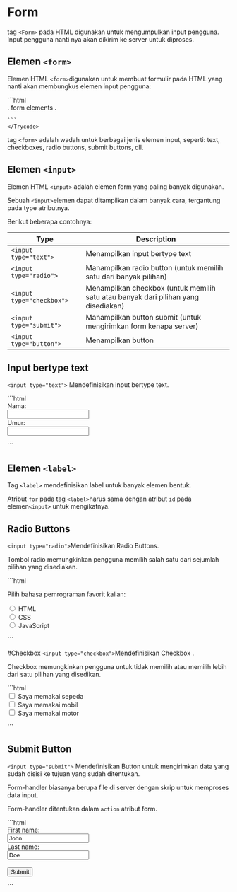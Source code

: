 # Form 
tag ``<Form>`` pada HTML digunakan untuk mengumpulkan input pengguna. Input pengguna nanti nya akan dikirim ke server untuk diproses.



## Elemen ``<form>``
Elemen HTML ``<form>``digunakan untuk membuat formulir pada HTML yang nanti akan membungkus elemen input pengguna:



<div >
<Trycode code_source="https://www.w3schools.com/html/tryit.asp?filename=tryhtml_elements">
    ```html
<form>
.
form elements
.
</form>


    ```
    </Trycode>
</div>

tag ``<form>`` adalah wadah untuk berbagai jenis elemen input, seperti: text, checkboxes, radio buttons, submit buttons, dll.


## Elemen ``<input>``
Elemen HTML ``<input>`` adalah elemen form yang paling banyak digunakan.

Sebuah ``<input>``elemen dapat ditampilkan dalam banyak cara, tergantung pada type atributnya.

Berikut beberapa contohnya:


| Type                    | Description                                                      |
|-------------------------|------------------------------------------------------------------|
| ``<input type="text">``     | Menampilkan  input bertype text                        |
| ``<input type="radio">``    | Manampilkan radio button (untuk memilih satu dari banyak pilihan)      |
| ``<input type="checkbox">`` | Menampilkan checkbox (untuk memilih satu atau banyak dari pilihan yang disediakan) |
| ``<input type="submit">``   | Manampilkan button submit (untuk mengirimkan form kenapa server)               |
| ``<input type="button">``   | Menampilkan button                                      |

## Input bertype text
``<input type="text">`` Mendefinisikan input bertype text.

<div >
<Trycode code_source="https://www.w3schools.com/html/tryit.asp?filename=tryhtml_elements">
    ```html
<form>
  <label for="nama">Nama:</label><br>
  <input type="text" id="fname" name="nama"><br>
  <label for="umur">Umur:</label><br>
  <input type="text" id="umur" name="umur">
</form>
    ```
    </Trycode>
</div>


## Elemen ``<label>``

Tag ``<label>`` mendefinisikan label untuk banyak elemen bentuk.

Atribut ``for`` pada tag ``<label>``harus sama dengan atribut ``id`` pada elemen``<input>`` untuk mengikatnya.

## Radio Buttons
``<input type="radio">``Mendefinisikan Radio Buttons.

Tombol radio memungkinkan pengguna memilih salah satu dari sejumlah pilihan yang disediakan.




<div >
<Trycode code_source="https://www.w3schools.com/html/tryit.asp?filename=tryhtml_elements">
    ```html
<p>Pilih bahasa pemrograman favorit kalian:</p>

<form>
  <input type="radio" id="html" name="fav_language" value="HTML">
  <label for="html">HTML</label><br>
  <input type="radio" id="css" name="fav_language" value="CSS">
  <label for="css">CSS</label><br>
  <input type="radio" id="javascript" name="fav_language" value="JavaScript">
  <label for="javascript">JavaScript</label>
</form>
    ```
    </Trycode>
</div>


#Checkbox 
``<input type="checkbox">``Mendefinisikan Checkbox .

Checkbox memungkinkan pengguna untuk tidak memilih atau memilih lebih dari satu pilihan yang disedikan.




<div >
<Trycode code_source="https://www.w3schools.com/html/tryit.asp?filename=tryhtml_elements">
    ```html
<form>
  <input type="checkbox" id="vehicle1" name="vehicle1" value="Sepeda">
  <label for="vehicle1"> Saya memakai sepeda</label><br>
  <input type="checkbox" id="vehicle2" name="vehicle2" value="Mobil">
  <label for="vehicle2"> Saya memakai mobil</label><br>
  <input type="checkbox" id="vehicle3" name="vehicle3" value="Motor">
  <label for="vehicle3"> Saya memakai motor</label>
</form>
    ```
    </Trycode>
</div>

##  Submit Button
``<input type="submit">`` Mendefinisikan Button untuk mengirimkan data yang sudah disisi ke tujuan yang sudah ditentukan.

Form-handler biasanya berupa file di server dengan skrip untuk memproses data input.

Form-handler ditentukan dalam ``action`` atribut form.

<div >
<Trycode code_source="https://www.w3schools.com/html/tryit.asp?filename=tryhtml_elements">
    ```html
<form action="/action_page.php">
  <label for="fname">First name:</label><br>
  <input type="text" id="fname" name="fname" value="John"><br>
  <label for="lname">Last name:</label><br>
  <input type="text" id="lname" name="lname" value="Doe"><br><br>
  <input type="submit" value="Submit">
</form>
    ```
    </Trycode>
</div>
